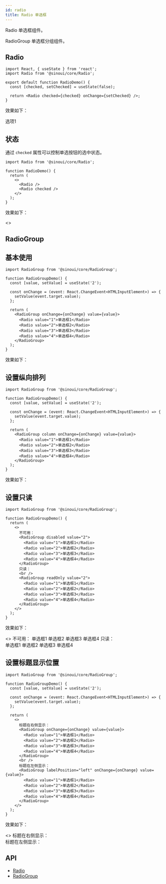 ```yaml
---
id: radio
title: Radio 单选框
---
```


Radio 单选框组件。

RadioGroup 单选框分组组件。


## Radio

```tsx
import React, { useState } from 'react';
import Radio from '@sinoui/core/Radio';

export default function RadioDemo() {
  const [checked, setChecked] = useState(false);

  return <Radio checked={checked} onChange={setChecked} />;
}
```

效果如下：

<ThemeProvider theme={defaultTheme}>
  <RadioDemo>选项1</RadioDemo>
</ThemeProvider>

## 状态

通过 `checked` 属性可以控制单选按钮的选中状态。

```tsx
import Radio from '@sinoui/core/Radio';

function RadioDemo() {
  return (
    <>
      <Radio />
      <Radio checked />
    </>
  );
}
```

效果如下：

<ThemeProvider theme={defaultTheme}>
  <>
    <Radio />
    <Radio checked />
  </>
</ThemeProvider>

## RadioGroup

## 基本使用

```tsx
import RadioGroup from '@sinoui/core/RadioGroup';

function RadioGroupDemo() {
  const [value, setValue] = useState('2');

  const onChange = (event: React.ChangeEvent<HTMLInputElement>) => {
    setValue(event.target.value);
  };

  return (
    <RadioGroup onChange={onChange} value={value}>
      <Radio value="1">单选框1</Radio>
      <Radio value="2">单选框2</Radio>
      <Radio value="3">单选框3</Radio>
      <Radio value="4">单选框4</Radio>
    </RadioGroup>
  );
}
```

效果如下：

<ThemeProvider theme={defaultTheme}>
  <RadioGroupDemo />
</ThemeProvider>

## 设置纵向排列

```tsx
import RadioGroup from '@sinoui/core/RadioGroup';

function RadioGroupDemo() {
  const [value, setValue] = useState('2');

  const onChange = (event: React.ChangeEvent<HTMLInputElement>) => {
    setValue(event.target.value);
  };

  return (
    <RadioGroup column onChange={onChange} value={value}>
      <Radio value="1">单选框1</Radio>
      <Radio value="2">单选框2</Radio>
      <Radio value="3">单选框3</Radio>
      <Radio value="4">单选框4</Radio>
    </RadioGroup>
  );
}
```

效果如下：

<ThemeProvider theme={defaultTheme}>
  <RadioGroupDemo column />
</ThemeProvider>

## 设置只读

```tsx
import RadioGroup from '@sinoui/core/RadioGroup';

function RadioGroupDemo() {
  return (
    <>
      不可用：
      <RadioGroup disabled value="2">
        <Radio value="1">单选框1</Radio>
        <Radio value="2">单选框2</Radio>
        <Radio value="3">单选框3</Radio>
        <Radio value="4">单选框4</Radio>
      </RadioGroup>
      只读：
      <br />
      <RadioGroup readOnly value="2">
        <Radio value="1">单选框1</Radio>
        <Radio value="2">单选框2</Radio>
        <Radio value="3">单选框3</Radio>
        <Radio value="4">单选框4</Radio>
      </RadioGroup>
    </>
  );
}
```

效果如下：

<ThemeProvider theme={defaultTheme}>
  <>
    不可用：
    <RadioGroup disabled value="2">
      <Radio value="1">单选框1</Radio>
      <Radio value="2">单选框2</Radio>
      <Radio value="3">单选框3</Radio>
      <Radio value="4">单选框4</Radio>
    </RadioGroup>
    只读：
    <br />
    <RadioGroup readOnly value="3">
      <Radio value="1">单选框1</Radio>
      <Radio value="2">单选框2</Radio>
      <Radio value="3">单选框3</Radio>
      <Radio value="4">单选框4</Radio>
    </RadioGroup>
  </>
</ThemeProvider>

## 设置标题显示位置

```tsx
import RadioGroup from '@sinoui/core/RadioGroup';

function RadioGroupDemo() {
  const [value, setValue] = useState('2');

  const onChange = (event: React.ChangeEvent<HTMLInputElement>) => {
    setValue(event.target.value);
  };

  return (
    <>
      标题在右侧显示：
      <RadioGroup onChange={onChange} value={value}>
        <Radio value="1">单选框1</Radio>
        <Radio value="2">单选框2</Radio>
        <Radio value="3">单选框3</Radio>
        <Radio value="4">单选框4</Radio>
      </RadioGroup>
      <br />
      标题在左侧显示：
      <RadioGroup labelPosition="left" onChange={onChange} value={value}>
        <Radio value="1">单选框1</Radio>
        <Radio value="2">单选框2</Radio>
        <Radio value="3">单选框3</Radio>
        <Radio value="4">单选框4</Radio>
      </RadioGroup>
    </>
  );
}
```

效果如下：

<ThemeProvider theme={defaultTheme}>
  <>
    标题在右侧显示：
    <RadioGroupDemo />
    <br />
    标题在左侧显示：
    <RadioGroupDemo labelPosition="left" />
  </>
</ThemeProvider>

## API

- [Radio](../components-apis/radio)
- [RadioGroup](../components-apis/radioGroup)
